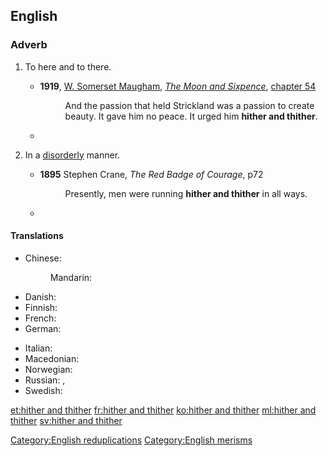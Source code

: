 ==English==

===Adverb===
{{en-adv|head=[[hither]] [[and]] [[thither]]|-}}

# {{context|rare|literally|lang=en}} To here and to there.
#* '''1919''', [[w:William Somerset Maugham|W. Somerset Maugham]], ''[[w:The Moon and Sixpence|The Moon and Sixpence]]'', [[s:The Moon and Sixpence/Chapter LIV|chapter 54]]
#*:And the passion that held Strickland was a passion to create beauty. It gave him no peace. It urged him '''hither and thither'''. 
#* {{quote-book
|year=1960
|author={{w|P. G. Wodehouse}}
|title={{w|Jeeves in the Offing}}
|section=chapter VI
|passage=“A kleptomaniac,” I said. “Which means, if the term is not familiar to you, a chap who flits '''hither and thither''' pinching everything he can lay his hands on.”}}
# {{context|figuratively|lang=en}} In a [[disorderly]] manner.
#* '''1895''' Stephen Crane, ''The Red Badge of Courage'', p72
#*: Presently, men were running '''hither and thither''' in all ways.
#* {{quote-book
|year=1960
|author={{w|P. G. Wodehouse}}
|title={{w|Jeeves in the Offing}}
|section=chapter V
|passage=It was fortunate that I was not holding a tea cup as she spoke, for hearing Sir Roderick thus addressed I gave another of my sudden starts and, had I had such a cup in my hand, must have strewn its contents '''hither and thither''' like a sower going forth sowing. As it was, I merely sent a cucumber sandwich flying through the air.}}

====Translations====
{{trans-top|In a disorderly manner}}
* Chinese:
*: Mandarin: {{t-needed|cmn}}
* Danish: {{t|da|hid og did}}
* Finnish: {{t|fi|sinne tänne}}
* French: {{t+|fr|çà et là}}
* German: {{t|de|hin und her}}
{{trans-mid}}
* Italian: {{t|it|qua e là}}
* Macedonian: {{t|mk|ваму-таму|tr=vámu-támu|sc=Cyrl}}
* Norwegian: {{t|no|hit og dit}}
* Russian: {{t+|ru|туда-сюда|tr=tudá-sjudá|sc=Cyrl}}, {{t|ru|туда и сюда|tr=tudá i sjudá|sc=Cyrl}}
* Swedish: {{t|sv|hit och dit}}
{{trans-bottom}}

[[Category:English reduplications]]
[[Category:English merisms]]

[[et:hither and thither]]
[[fr:hither and thither]]
[[ko:hither and thither]]
[[ml:hither and thither]]
[[sv:hither and thither]]